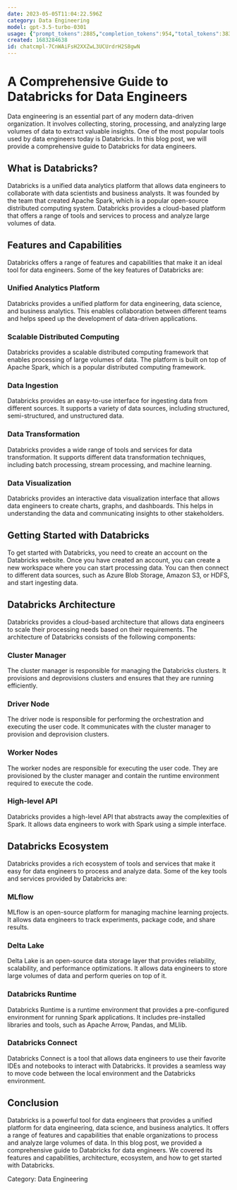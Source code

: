 ```yaml
---
date: 2023-05-05T11:04:22.596Z
category: Data Engineering
model: gpt-3.5-turbo-0301
usage: {"prompt_tokens":2885,"completion_tokens":954,"total_tokens":3839}
created: 1683284638
id: chatcmpl-7CnWAiFsH2XXZwL3UCUrdrH2S8gwN
---
```


# A Comprehensive Guide to Databricks for Data Engineers

Data engineering is an essential part of any modern data-driven organization. It involves collecting, storing, processing, and analyzing large volumes of data to extract valuable insights. One of the most popular tools used by data engineers today is Databricks. In this blog post, we will provide a comprehensive guide to Databricks for data engineers.

## What is Databricks?

Databricks is a unified data analytics platform that allows data engineers to collaborate with data scientists and business analysts. It was founded by the team that created Apache Spark, which is a popular open-source distributed computing system. Databricks provides a cloud-based platform that offers a range of tools and services to process and analyze large volumes of data.

## Features and Capabilities

Databricks offers a range of features and capabilities that make it an ideal tool for data engineers. Some of the key features of Databricks are:

### Unified Analytics Platform

Databricks provides a unified platform for data engineering, data science, and business analytics. This enables collaboration between different teams and helps speed up the development of data-driven applications.

### Scalable Distributed Computing

Databricks provides a scalable distributed computing framework that enables processing of large volumes of data. The platform is built on top of Apache Spark, which is a popular distributed computing framework.

### Data Ingestion

Databricks provides an easy-to-use interface for ingesting data from different sources. It supports a variety of data sources, including structured, semi-structured, and unstructured data.

### Data Transformation

Databricks provides a wide range of tools and services for data transformation. It supports different data transformation techniques, including batch processing, stream processing, and machine learning.

### Data Visualization

Databricks provides an interactive data visualization interface that allows data engineers to create charts, graphs, and dashboards. This helps in understanding the data and communicating insights to other stakeholders.

## Getting Started with Databricks

To get started with Databricks, you need to create an account on the Databricks website. Once you have created an account, you can create a new workspace where you can start processing data. You can then connect to different data sources, such as Azure Blob Storage, Amazon S3, or HDFS, and start ingesting data.

## Databricks Architecture

Databricks provides a cloud-based architecture that allows data engineers to scale their processing needs based on their requirements. The architecture of Databricks consists of the following components:

### Cluster Manager

The cluster manager is responsible for managing the Databricks clusters. It provisions and deprovisions clusters and ensures that they are running efficiently.

### Driver Node

The driver node is responsible for performing the orchestration and executing the user code. It communicates with the cluster manager to provision and deprovision clusters.

### Worker Nodes

The worker nodes are responsible for executing the user code. They are provisioned by the cluster manager and contain the runtime environment required to execute the code.

### High-level API

Databricks provides a high-level API that abstracts away the complexities of Spark. It allows data engineers to work with Spark using a simple interface.

## Databricks Ecosystem

Databricks provides a rich ecosystem of tools and services that make it easy for data engineers to process and analyze data. Some of the key tools and services provided by Databricks are:

### MLflow

MLflow is an open-source platform for managing machine learning projects. It allows data engineers to track experiments, package code, and share results.

### Delta Lake

Delta Lake is an open-source data storage layer that provides reliability, scalability, and performance optimizations. It allows data engineers to store large volumes of data and perform queries on top of it.

### Databricks Runtime

Databricks Runtime is a runtime environment that provides a pre-configured environment for running Spark applications. It includes pre-installed libraries and tools, such as Apache Arrow, Pandas, and MLlib.

### Databricks Connect

Databricks Connect is a tool that allows data engineers to use their favorite IDEs and notebooks to interact with Databricks. It provides a seamless way to move code between the local environment and the Databricks environment.

## Conclusion

Databricks is a powerful tool for data engineers that provides a unified platform for data engineering, data science, and business analytics. It offers a range of features and capabilities that enable organizations to process and analyze large volumes of data. In this blog post, we provided a comprehensive guide to Databricks for data engineers. We covered its features and capabilities, architecture, ecosystem, and how to get started with Databricks.

Category: Data Engineering